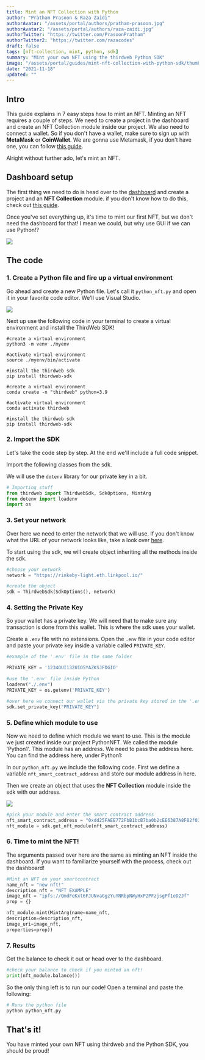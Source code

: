 ```yaml
---
title: Mint an NFT Collection with Python
author: "Pratham Prasoon & Raza Zaidi"
authorAvatar: "/assets/portal/authors/pratham-prasoon.jpg"
authorAvatar2: "/assets/portal/authors/raza-zaidi.jpg"
authorTwitter: "https://twitter.com/PrasoonPratham"
authorTwitter2: "https://twitter.com/razacodes"
draft: false
tags: [nft-collection, mint, python, sdk]
summary: "Mint your own NFT using the thirdweb Python SDK"
image: "/assets/portal/guides/mint-nft-collection-with-python-sdk/thumbnail.png"
date: "2021-11-18"
updated: ""
---
```


## Intro

This guide explains in 7 easy steps how to mint an NFT. Minting an NFT requires a couple of steps. We need to create a project in the dashboard and create an NFT Collection module inside our project. We also need to connect a wallet. So if you don't have a wallet, make sure to sign up with **MetaMask** or **CoinWallet**. We are gonna use Metamask, if you don't have one, you can follow [this guide](/portal/guides/create-a-metamask-wallet).

Alright without further ado, let's mint an NFT.

## Dashboard setup

The first thing we need to do is head over to the [dashboard](/dashboard) and create a project and an **NFT Collection** module. if you don't know how to do this, check out [this guide](/portal/learn/introduction).

Once you've set everything up, it's time to mint our first NFT, but we don't need the dashboard for that! I mean we could, but why use GUI if we can use Python!?

![](/assets/portal/guides/mint-nft-collection-with-python-sdk/Untitled%2017.png)

## The code

### 1. Create a Python file and fire up a virtual environment

Go ahead and create a new Python file. Let's call it `python_nft.py` and open it in your favorite code editor.
We'll use Visual Studio.

![](/assets/portal/guides/mint-nft-collection-with-python-sdk/terminal.png)

Next up use the following code in your terminal to create a virtual environment and install the ThirdWeb SDK!

```bash:virtual-env
#create a virtual environment
python3 -m venv ./myenv

#activate virtual environment
source ./myenv/bin/activate

#install the thirdweb sdk
pip install thirdweb-sdk
```

```bash:virtual-env
#create a virtual environment
conda create -n "thirdweb" python=3.9

#activate virtual environment
conda activate thirdweb

#install the thirdweb sdk
pip install thirdweb-sdk
```

### 2. Import the SDK

Let's take the code step by step. At the end we'll include a full code snippet.

Import the following classes from the sdk.

We will use the `dotenv` library for our private key in a bit.

```python:python_nft.py
# Importing stuff
from thirdweb import ThirdwebSdk, SdkOptions, MintArg
from dotenv import loadenv
import os
```

### 3. Set your network

Over here we need to enter the network that we will use. If you don't know what the URL of your network looks like, take a look over [here](https://chainlist.org/).

To start using the sdk, we will create object inheriting all the methods inside the sdk.

```python:python_nft.py
#choose your network
network = "https://rinkeby-light.eth.linkpool.io/"

#create the object
sdk = ThirdwebSdk(SdkOptions(), network)
```

### 4. Setting the Private Key

So your wallet has a private key. We will need that to make sure any transaction is done from this wallet. This is where the sdk uses your wallet.

Create a `.env` file with no extensions. Open the `.env` file in your code editor and paste your private key inside a variable called `PRIVATE_KEY`.

```python:python_nft.py
#example of the '.env' file in the same folder

PRIVATE_KEY = '1234OUI132UIO5YAZKSJFDGIO'
```

```python:python_nft.py
#use the '.env' file inside Python
loadenv("./.env")
PRIVATE_KEY = os.getenv('PRIVATE_KEY')

#over here we connect our wallet via the private key stored in the '.env' file
sdk.set_private_key("PRIVATE_KEY")
```

### 5. Define which module to use

Now we need to define which module we want to use. This is the module we just created inside our project PythonNFT. We called the module 'Python1'. This module has an address. We need to pass the address here. You can find the address here, under Python1:

In our `python_nft.py` we include the following code. First we define a variable `nft_smart_contract_address` and store our module address in here.

Then we create an object that uses the **NFT Collection** module inside the sdk with our address.

![](/assets/portal/guides/mint-nft-collection-with-python-sdk/Untitled%2017.png)

```python:python_nft.py
#pick your module and enter the smart contract address
nft_smart_contract_address = "0xdd25FAEE772FbB1bcB7ba0b2cEE6387A8F82f032"
nft_module = sdk.get_nft_module(nft_smart_contract_address)
```

### 6. Time to mint the NFT!

The arguments passed over here are the same as minting an NFT inside the dashboard. If you want to familiarize yourself with the process, check out the dashboard!

```python:python_nft.py
#Mint an NFT on your smartcontract
name_nft = "new nft!"
description_nft = "NFT EXAMPLE"
image_nft = "ipfs://QmdFeKxt6FJUNvaGgzYuYNRbpNWyHxP2PFzjsgPf1eD2Jf"
prop = {}

nft_module.mint(MintArg(name=name_nft,
description=description_nft,
image_uri=image_nft,
properties=prop))
```

### 7. Results

Get the balance to check it out or head over to the dashboard.

```python:python_nft.py
#check your balance to check if you minted an nft!
print(nft_module.balance())
```

So the only thing left is to run our code! Open a terminal and paste the following:

```bash
# Runs the python file
python python_nft.py
```

## That's it!

You have minted your own NFT using thirdweb and the Python SDK, you should be proud!
